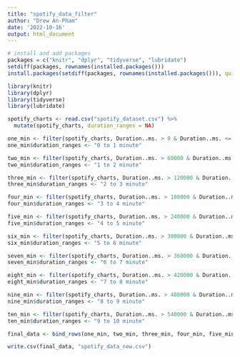 ```yaml
---
title: "spotify_data_filter"
author: "Drew An-Pham"
date: '2022-10-16'
output: html_document
---
```


```r

# install and add packages
packages = c("knitr", "dplyr", "tidyverse", "lubridate")
setdiff(packages, rownames(installed.packages()))
install.packages(setdiff(packages, rownames(installed.packages())), quietly=TRUE)

library(knitr)
library(dplyr)
library(tidyverse)
library(lubridate)
```

```r
spotify_charts <- read.csv("spotify_dataset.csv") %>%
  mutate(spotify_charts, duration_ranges = NA)

one_min <- filter(spotify_charts, Duration..ms. > 0 & Duration..ms. <= 60000)
one_min$duration_ranges <- "0 to 1 minute"

two_min <- filter(spotify_charts, Duration..ms. > 60000 & Duration..ms. <= 120000)
two_min$duration_ranges <- "1 to 2 minute"

three_min <- filter(spotify_charts, Duration..ms. > 120000 & Duration..ms. <= 180000)
three_min$duration_ranges <- "2 to 3 minute"

four_min <- filter(spotify_charts, Duration..ms. > 180000 & Duration..ms. <= 240000)
four_min$duration_ranges <- "3 to 4 minute"

five_min <- filter(spotify_charts, Duration..ms. > 240000 & Duration..ms. <= 300000)
five_min$duration_ranges <- "4 to 5 minute"

six_min <- filter(spotify_charts, Duration..ms. > 300000 & Duration..ms. <= 360000)
six_min$duration_ranges <- "5 to 6 minute"

seven_min <- filter(spotify_charts, Duration..ms. > 360000 & Duration..ms. <= 420000)
seven_min$duration_ranges <- "6 to 7 minute"

eight_min <- filter(spotify_charts, Duration..ms. > 420000 & Duration..ms. <= 480000)
eight_min$duration_ranges <- "7 to 8 minute"

nine_min <- filter(spotify_charts, Duration..ms. > 480000 & Duration..ms. <= 540000)
nine_min$duration_ranges <- "8 to 9 minute"

ten_min <- filter(spotify_charts, Duration..ms. > 540000 & Duration..ms. <= 600000)
ten_min$duration_ranges <- "9 to 10 minute"

final_data <- bind_rows(one_min, two_min, three_min, four_min, five_min, six_min, seven_min, eight_min, nine_min, ten_min)

write.csv(final_data, "spotify_data_new.csv")
```
